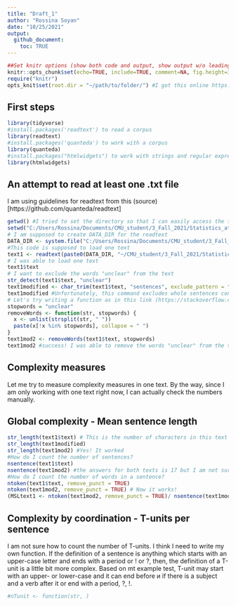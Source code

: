 ```yaml
---
title: "Draft_1"
author: "Rossina Soyan"
date: "10/25/2021"
output: 
  github_document: 
    toc: TRUE
---
```


```r
##Set knitr options (show both code and output, show output w/o leading #, make figures smaller, hold figures until after chunk)
knitr::opts_chunk$set(echo=TRUE, include=TRUE, comment=NA, fig.height=3, fig.width=4.2, fig.show="hold")
require("knitr")
opts_knit$set(root.dir = "~/path/to/folder/") #I got this online https://stackoverflow.com/questions/46008301/cant-set-working-directory-in-r-notebook-chunk-strange-error
```

## First steps

```r
library(tidyverse)
#install.packages('readtext') to read a corpus
library(readtext)
#install.packages('quanteda') to work with a corpus
library(quanteda)
#install.packages("htmlwidgets") to work with strings and regular expressions
library(htmlwidgets)
```


## An attempt to read at least one .txt file

I am using guidelines for readtext from this (source)[https://github.com/quanteda/readtext]

```r
getwd() #I tried to set the directory so that I can easily access the file I want but I failed.
setwd("C:/Users/Rossina/Documents/CMU_student/3_Fall_2021/Statistics_at_Pitt/Complexity-measures-and-proficiency/data") # Somehow this does not work although it used to work yesterday.
# I am supposed to create DATA_DIR for the readtext
DATA_DIR <- system.file("C:/Users/Rossina/Documents/CMU_student/3_Fall_2021/Statistics_at_Pitt/Complexity-measures-and-proficiency/data", package = "readtext")
#This code is supposed to load one text
text1 <- readtext(paste0(DATA_DIR, "~/CMU_student/3_Fall_2021/Statistics_at_Pitt/Complexity-measures-and-proficiency/data/text1.txt"), encoding = "UTF-8")
# I was able to load one text
text1$text
# I want to exclude the words "unclear" from the text
str_detect(text1$text, "unclear")
text1modified <- char_trim(text1$text, "sentences", exclude_pattern = "unclear")
text1modified #Unfortunately, this command excludes whole sentences containing the word unclear. And I want to only exclude the words "unclear."
# Let's try writing a function as in this link (https://stackoverflow.com/questions/35790652/removing-words-featured-in-character-vector-from-string)
stopwords = "unclear"
removeWords <- function(str, stopwords) {
  x <- unlist(strsplit(str, " "))
  paste(x[!x %in% stopwords], collapse = " ")
}
text1mod2 <- removeWords(text1$text, stopwords)
text1mod2 #success! I was able to remove the words "unclear" from the text in Russian.

```

## Complexity measures

Let me try to measure complexity measures in one text. By the way, since I am only working with one text right now, I can actually check the numbers manually.

## Global complexity - Mean sentence length

```r
str_length(text1$text) # This is the number of characters in this text with spaces
str_length(text1modified)
str_length(text1mod2) #Yes! It worked
#How do I count the number of sentences?
nsentence(text1$text)
nsentence(text1mod2) #the answers for both texts is 17 but I am not sure what to do with the following warning - Warning in nsentence.character(text1mod2) : nsentence() does not correctly count sentences in all lower-cased text. Can I just ignore it? Another issue is the address in the beginning of the text Дорогая Лара! This is not a real sentence. How do I not count it as a sentence?
#How do I count the number of words in a sentence? 
ntoken(text1$text, remove_punct = TRUE)
ntoken(text1mod2, remove_punct = TRUE) # Now it works!
(MSLtext1 <- ntoken(text1mod2, remove_punct = TRUE)/ nsentence(text1mod2)) # I have an answer except I do not know how to not count the address in the beginning of the text as not a sentence.
```

## Complexity by coordination - T-units per sentence

I am not sure how to count the number of T-units. I think I need to write my own function. If the definition of a sentence is anything which starts with an upper-case letter and ends with a period or ! or ?, then, the definition of a T-unit is a little bit more complex. Based on mt example test, T-unit may start with an upper- or lower-case and it can end before и if there is a subject and a verb after it or end with a period, ?, !.
```r
#nTunit <- function(str, )
```

